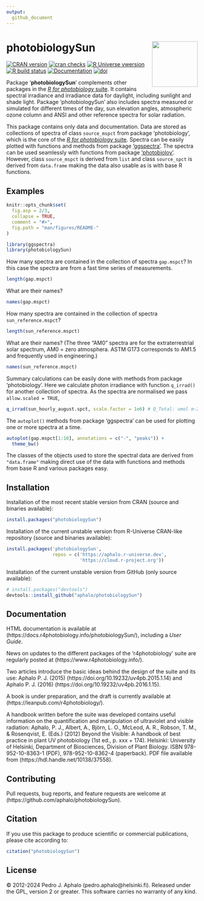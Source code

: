 ```yaml
---
output:
  github_document
---
```


# photobiologySun <img src="man/figures/logo.png" align="right" width="120" />

<!-- badges: start -->
[![CRAN version](https://www.r-pkg.org/badges/version-last-release/photobiologySun)](https://cran.r-project.org/package=photobiologySun) [![cran checks](https://badges.cranchecks.info/worst/photobiologySun.svg)](https://cran.r-project.org/web/checks/check_results_photobiologySun.html) 
[![R Universe vwersion](https://aphalo.r-universe.dev/badges/photobiologySun)](https://aphalo.r-universe.dev/photobiologySun)
[![R build status](https://github.com/aphalo/photobiologySun/workflows/R-CMD-check/badge.svg)](https://github.com/aphalo/photobiologySun/actions)
[![Documentation](https://img.shields.io/badge/documentation-photobiologySun-informational.svg)](https://docs.r4photobiology.info/photobiologySun/)
[![doi](https://img.shields.io/badge/doi-10.32614/CRAN.package.photobiologySun-blue.svg)](https://doi.org/10.32614/CRAN.package.photobiologySun)
<!-- badges: end -->

Package '**photobiologySun**' complements other packages in the [_R for photobiology_ suite](https://www.r4photobiology.info/). It contains spectral irradiance and irradiance data for daylight, including sunlight and shade light. Package 'photobiologySun' also includes spectra measured or simulated for different times of the day, sun elevation angles, atmospheric ozone column and ANSI and other reference spectra for solar radiation.

This package contains only data and documentation. Data are stored as collections of spectra of class `source_mspct` from package 'photobiology', which is the core of the 
[_R for photobiology_ suite](https://www.r4photobiology.info/). Spectra can
be easily plotted with functions and methods from package ['ggspectra'](https://docs.r4photobiology.info/ggspectra/). The spectra can be used seamlessly with functions from package ['photobioloy'](https://docs.r4photobiology.info/photobiology/). However,
class `source_mspct` is derived from `list` and class `source_spct` is derived from `data.frame` making the data also usable as is with base R functions.
 
## Examples

```r
knitr::opts_chunk$set(
  fig.asp = 2/3,
  collapse = TRUE,
  comment = "#>",
  fig.path = "man/figures/README-"
)
```

```r
library(ggspectra)
library(photobiologySun)
```

How many spectra are contained in the collection of spectra `gap.mspct`? In this case the spectra are from a fast time series of measurements.

```r
length(gap.mspct)
```

What are their names?

```r
names(gap.mspct)
```

How many spectra are contained in the collection of spectra `sun_reference.mspct`?

```r
length(sun_reference.mspct)
```

What are their names? (The three "AM0" spectra are for the extraterrestrial solar spectrum, AM0 = zero atmosphera. ASTM G173 corresponds to AM1.5 and frequently used in engineering.)

```r
names(sun_reference.mspct)
```

Summary calculations can be easily done with methods from package 'photobiology'. Here we calculate photon irradiance with function `q_irrad()` for another collection of spectra. As the spectra are normalised we pass `allow.scaled = TRUE`, 

```r
q_irrad(sun_hourly_august.spct, scale.factor = 1e6) # Q_Total: umol m-2 s-1
```

The `autoplot()` methods from package 'ggspectra' can be used for plotting one or more spectra at a time.

```r
autoplot(gap.mspct[1:10], annotations = c("-", "peaks")) + 
  theme_bw()
```

The classes of the objects used to store the spectral data are derived from `"data.frame"` making direct use of the data with functions and methods from base R and various packages easy.

## Installation

Installation of the most recent stable version from CRAN (source and binaries available):

```r
install.packages("photobiologySun")
```

Installation of the current unstable version from R-Universe CRAN-like repository (source and binaries available):

```r
install.packages('photobiologySun', 
                 repos = c('https://aphalo.r-universe.dev', 
                           'https://cloud.r-project.org'))
```

Installation of the current unstable version from GitHub (only source available):

```r
# install.packages("devtools")
devtools::install_github("aphalo/photobiologySun")
```

## Documentation 

HTML documentation is available at (https://docs.r4photobiology.info/photobiologySun/), including a _User Guide_.

News on updates to the different packages of the 'r4photobiology' suite are regularly posted at (https://www.r4photobiology.info/).

Two articles introduce the basic ideas behind the design of the suite and its use:
Aphalo P. J. (2015) (https://doi.org/10.19232/uv4pb.2015.1.14) and Aphalo P. J. (2016)  (https://doi.org/10.19232/uv4pb.2016.1.15).

A book is under preparation, and the draft is currently available at (https://leanpub.com/r4photobiology/).

A handbook written before the suite was developed contains useful information on the quantification and manipulation of ultraviolet and visible radiation:
Aphalo, P. J., Albert, A., Björn, L. O., McLeod, A. R., Robson, T. M., & Rosenqvist, E. (Eds.) (2012) Beyond the Visible: A handbook of best practice in plant UV photobiology (1st ed., p. xxx + 174). Helsinki: University of Helsinki, Department of Biosciences, Division of Plant Biology. ISBN 978-952-10-8363-1 (PDF), 978-952-10-8362-4 (paperback). PDF file available from (https://hdl.handle.net/10138/37558).

## Contributing

Pull requests, bug reports, and feature requests are welcome at (https://github.com/aphalo/photobiologySun).

## Citation

If you use this package to produce scientific or commercial publications, please cite according to:

```r
citation("photobiologySun")
```

## License

© 2012-2024 Pedro J. Aphalo (pedro.aphalo@helsinki.fi). Released under the GPL, version 2 or greater. This software carries no warranty of any kind.
